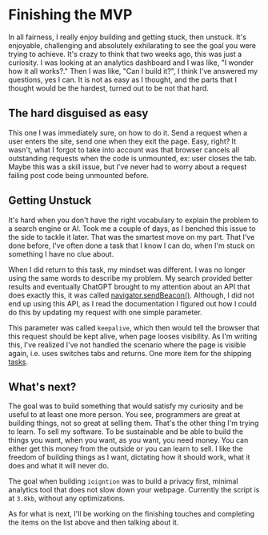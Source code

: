 # Finishing the MVP

In all fairness, I really enjoy building and getting stuck, then unstuck. It's enjoyable, 
challenging and absolutely exhilarating to see the goal you were trying to achieve. It's 
crazy to think that two weeks ago, this was just a curiosity. I was looking at an analytics dashboard 
and I was like, "I wonder how it all works?." Then I was like, "Can I build it?", I think I've 
answered my questions, yes I can. It is not as easy as I thought, and the parts that I thought
would be the hardest, turned out to be not that hard.


## The hard disguised as easy

This one I was immediately sure, on how to do it. Send a request when a user enters the 
site, send one when they exit the page. Easy, right? It wasn't, what I forgot to take into 
account was that browser cancels all outstanding requests when the code is unmounted, ex: user 
closes the tab. Maybe this was a skill issue, but I've never had to worry about a request failing 
post code being unmounted before. 

## Getting Unstuck

It's hard when you don't have the right vocabulary to explain the problem to a search engine or AI. 
Took me a couple of days, as I benched this issue to the side to tackle it later. That was the 
smartest move on my part. That I've done before, I've often done a task that I know I can do, when 
I'm stuck on something I have no clue about.

When I did return to this task, my mindset was different. I was no longer using the same words to 
describe my problem. My search provided better results and eventually ChatGPT brought to my attention 
about an API that does exactly this, it was called [navigator.sendBeacon()](https://developer.mozilla.org/en-US/docs/Web/API/Navigator/sendBeacon).
Although, I did not end up using this API, as I read the documentation I figured out 
how I could do this by updating my request with one simple parameter.

This parameter was called `keepalive`, which then would tell the browser that this request should 
be kept alive, when page looses visibility. As I'm writing this, I've realized I've not handled 
the scenario where the page is visible again, i.e. uses switches tabs and returns. One more item 
for the shipping [tasks](https://github.com/Cijin/ioignition/issues/17).

## What's next?

The goal was to build something that would satisfy my curiosity and be useful to at least one 
more person. You see, programmers are great at building things, not so great at selling them. That's 
the other thing I'm trying to learn. To sell my software. To be sustainable and be able to build the 
things you want, when you want, as you want, you need money. You can either get this money from the outside 
or you can learn to sell. I like the freedom of building things as I want, dictating how it should 
work, what it does and what it will never do.

The goal when building `ioigntion` was to build a privacy first, minimal analytics tool that does 
not slow down your webpage. Currently the script is at `3.8kb`, without any optimizations.

As for what is next, I'll be working on the finishing touches and completing the items 
on the list above and then talking about it.
